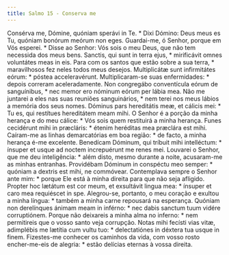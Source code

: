 ```yaml
---
title: Salmo 15 - Conserva me
---
```


<div class="grid grid-cols-2 gap-5">
  <span class="col-6 dropcaps text-justify">
    Consérva me, Dómine, quóniam sperávi in Te. * Dixi Dómino: Deus meus es Tu,
    quóniam bonórum meórum non eges.
  </span>
  <span class="col-6 dropcaps text-justify">
    Guardai-me, ó Senhor, porque em Vós esperei. * Disse ao Senhor: Vós sois o
    meu Deus, que não tem necessida dos meus bens.
  </span>
  <span class="col-6 text-justify">
    Sanctis, qui sunt in terra ejus, * mirificávit omnes voluntátes meas in eis.
  </span>
  <span class="col-6 text-justify">
    Para com os santos que estão sobre a sua terra, * maravilhosos fez neles
    todos meus desejos.
  </span>
  <span class="col-6 text-justify">
    Multiplicátæ sunt infirmitátes eórum: * póstea acceleravérunt.
  </span>
  <span class="col-6 text-justify">
    Multiplicaram-se suas enfermidades: * depois correram aceleradamente.
  </span>
  <span class="col-6 text-justify">
    Non congregábo conventícula eórum de sanguínibus, * nec memor ero nóminum
    eórum per lábia mea.
  </span>
  <span class="col-6 text-justify">
    Não me juntarei a eles nas suas reuniões sanguinários, * nem terei nos meus
    lábios a memória dos seus nomes.
  </span>
  <span class="col-6 text-justify">
    Dóminus pars hereditátis meæ, et cálicis mei: * Tu es, qui restítues
    hereditátem meam mihi.
  </span>
  <span class="col-6 text-justify">
    O Senhor é a porção da minha herança e do meu cálice: * Vós sois quem
    restituirá a minha herança.
  </span>
  <span class="col-6 text-justify">
    Funes cecidérunt mihi in præcláris: * étenim heréditas mea præclára est
    mihi.
  </span>
  <span class="col-6 text-justify">
    Caíram-me as linhas demarcatórias em boa região: * de facto, a minha herança
    é-me excelente.
  </span>
  <span class="col-6 text-justify">
    Benedícam Dóminum, qui tríbuit mihi intelléctum: * ínsuper et usque ad
    noctem increpuérunt me renes mei.
  </span>
  <span class="col-6 text-justify">
    Louvarei o Senhor, que me deu inteligência: * além disto, mesmo durante a
    noite, acusaram-me as minhas entranhas.
  </span>
  <span class="col-6 text-justify">
    Providébam Dóminum in conspéctu meo semper: * quóniam a dextris est mihi, ne
    commóvear.
  </span>
  <span class="col-6 text-justify">
    Contemplava sempre o Senhor ante mim: * porque Ele está à minha direita para
    que não seja afligido.
  </span>
  <span class="col-6 text-justify">
    Propter hoc lætátum est cor meum, et exsultávit lingua mea: * ínsuper et
    caro mea requiéscet in spe.
  </span>
  <span class="col-6 text-justify">
    Alegrou-se, portanto, o meu coração e exultou a minha língua: * também a
    minha carne repousará na esperança.
  </span>
  <span class="col-6 text-justify">
    Quóniam non derelínques ánimam meam in inférno: * nec dabis sanctum tuum
    vidére corruptiónem.
  </span>
  <span class="col-6 text-justify">
    Porque não deixareis a minha alma no inferno: * nem permitireis que o vosso
    santo veja corrupção.
  </span>
  <span class="col-6 text-justify">
    Notas mihi fecísti vias vitæ, adimplébis me lætítia cum vultu tuo: *
    delectatiónes in déxtera tua usque in finem.
  </span>
  <span class="col-6 text-justify">
    Fizestes-me conhecer os caminhos da vida, com vosso rosto encher-me-eis de
    alegria: * estão delícias eternas à vossa direita.
  </span>
</div>
